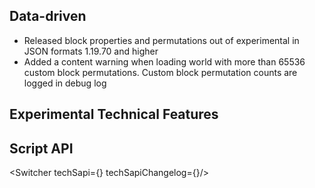 
## **Data-driven**

- Released block properties and permutations out of experimental in JSON formats 1.19.70 and higher
- Added a content warning when loading world with more than 65536 custom block permutations. Custom block permutation counts are logged in debug log


<h2 className="experimental_divider">Experimental Technical Features</h2>

## **Script API**

<Switcher techSapi={<TechSapi/>} techSapiChangelog={<TechSapiChangelog/>}/>